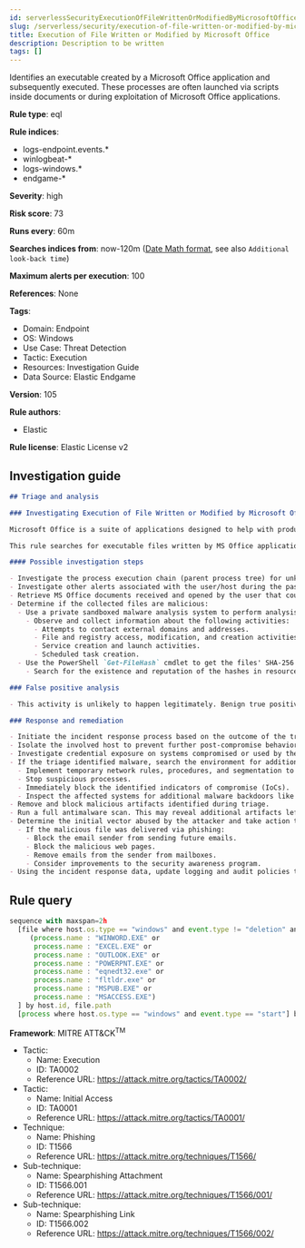 ```yaml
---
id: serverlessSecurityExecutionOfFileWrittenOrModifiedByMicrosoftOffice
slug: /serverless/security/execution-of-file-written-or-modified-by-microsoft-office
title: Execution of File Written or Modified by Microsoft Office
description: Description to be written
tags: []
---
```


<div id="execution-of-file-written-or-modified-by-microsoft-office"></div>

Identifies an executable created by a Microsoft Office application and subsequently executed. These processes are often launched via scripts inside documents or during exploitation of Microsoft Office applications.

**Rule type**: eql

**Rule indices**: 

* logs-endpoint.events.*
* winlogbeat-*
* logs-windows.*
* endgame-*

**Severity**: high

**Risk score**: 73

**Runs every**: 60m

**Searches indices from**: now-120m ([Date Math format](((ref))/common-options.html#date-math), see also <DocLink id="serverlessSecurityRulesUiCreate" section="set-the-rules-schedule">`Additional look-back time`</DocLink>)

**Maximum alerts per execution**: 100

**References**: None

**Tags**: 

* Domain: Endpoint
* OS: Windows
* Use Case: Threat Detection
* Tactic: Execution
* Resources: Investigation Guide
* Data Source: Elastic Endgame

**Version**: 105

**Rule authors**: 

* Elastic

**Rule license**: Elastic License v2

## Investigation guide

```markdown
## Triage and analysis

### Investigating Execution of File Written or Modified by Microsoft Office

Microsoft Office is a suite of applications designed to help with productivity and completing common tasks on a computer. You can create and edit documents containing text and images, work with data in spreadsheets and databases, and create presentations and posters. As it is some of the most-used software across companies, MS Office is frequently targeted for initial access. It also has a wide variety of capabilities that attackers can take advantage of.

This rule searches for executable files written by MS Office applications executed in sequence. This is most likely the result of the execution of malicious documents or exploitation for initial access or privilege escalation. This rule can also detect suspicious processes masquerading as the MS Office applications.

#### Possible investigation steps

- Investigate the process execution chain (parent process tree) for unknown processes. Examine their executable files for prevalence, whether they are located in expected locations, and if they are signed with valid digital signatures.
- Investigate other alerts associated with the user/host during the past 48 hours.
- Retrieve MS Office documents received and opened by the user that could cause this behavior. Common locations include, but are not limited to, the Downloads and Document folders and the folder configured at the email client.
- Determine if the collected files are malicious:
  - Use a private sandboxed malware analysis system to perform analysis.
    - Observe and collect information about the following activities:
      - Attempts to contact external domains and addresses.
      - File and registry access, modification, and creation activities.
      - Service creation and launch activities.
      - Scheduled task creation.
  - Use the PowerShell `Get-FileHash` cmdlet to get the files' SHA-256 hash values.
    - Search for the existence and reputation of the hashes in resources like VirusTotal, Hybrid-Analysis, CISCO Talos, Any.run, etc.

### False positive analysis

- This activity is unlikely to happen legitimately. Benign true positives (B-TPs) can be added as exceptions if necessary.

### Response and remediation

- Initiate the incident response process based on the outcome of the triage.
- Isolate the involved host to prevent further post-compromise behavior.
- Investigate credential exposure on systems compromised or used by the attacker to ensure all compromised accounts are identified. Reset passwords for these accounts and other potentially compromised credentials, such as email, business systems, and web services.
- If the triage identified malware, search the environment for additional compromised hosts.
  - Implement temporary network rules, procedures, and segmentation to contain the malware.
  - Stop suspicious processes.
  - Immediately block the identified indicators of compromise (IoCs).
  - Inspect the affected systems for additional malware backdoors like reverse shells, reverse proxies, or droppers that attackers could use to reinfect the system.
- Remove and block malicious artifacts identified during triage.
- Run a full antimalware scan. This may reveal additional artifacts left in the system, persistence mechanisms, and malware components.
- Determine the initial vector abused by the attacker and take action to prevent reinfection through the same vector.
  - If the malicious file was delivered via phishing:
    - Block the email sender from sending future emails.
    - Block the malicious web pages.
    - Remove emails from the sender from mailboxes.
    - Consider improvements to the security awareness program.
- Using the incident response data, update logging and audit policies to improve the mean time to detect (MTTD) and the mean time to respond (MTTR).

```

## Rule query

```js
sequence with maxspan=2h
  [file where host.os.type == "windows" and event.type != "deletion" and file.extension : "exe" and
     (process.name : "WINWORD.EXE" or
      process.name : "EXCEL.EXE" or
      process.name : "OUTLOOK.EXE" or
      process.name : "POWERPNT.EXE" or
      process.name : "eqnedt32.exe" or
      process.name : "fltldr.exe" or
      process.name : "MSPUB.EXE" or
      process.name : "MSACCESS.EXE")
  ] by host.id, file.path
  [process where host.os.type == "windows" and event.type == "start"] by host.id, process.executable

```

**Framework**: MITRE ATT&CK<sup>TM</sup>

* Tactic:
    * Name: Execution
    * ID: TA0002
    * Reference URL: https://attack.mitre.org/tactics/TA0002/
* Tactic:
    * Name: Initial Access
    * ID: TA0001
    * Reference URL: https://attack.mitre.org/tactics/TA0001/
* Technique:
    * Name: Phishing
    * ID: T1566
    * Reference URL: https://attack.mitre.org/techniques/T1566/
* Sub-technique:
    * Name: Spearphishing Attachment
    * ID: T1566.001
    * Reference URL: https://attack.mitre.org/techniques/T1566/001/
* Sub-technique:
    * Name: Spearphishing Link
    * ID: T1566.002
    * Reference URL: https://attack.mitre.org/techniques/T1566/002/

